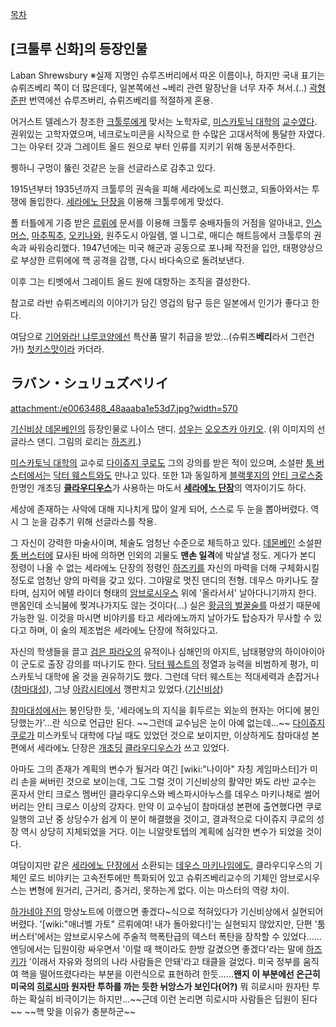 [[목차]]
== [크툴루 신화]의 등장인물 ==
Laban Shrewsbury 
※실제 지명인 슈루즈버리에서 따온 이름이나, 하지만 국내 표기는 슈뤼즈베리 쪽이 더 많은데다, 일본쪽에선 ~베리 관련 말장난을 너무 자주 쳐서.(..) [[곽형준]]판 번역에선 슈루즈버리, 슈뤼즈베리를 적절하게 혼용.

어거스트 델레스가 창조한 [[크툴루]]에게 맞서는 노학자로, [[미스카토닉 대학]]의 [[교수]]였다. 권위있는 고학자였으며, 네크로노미콘을 시작으로 한 수많은 고대서적에 통달한 자였다. 그는 아우터 갓과 그레이트 올드 원으로 부터 인류를 지키기 위해 동분서주한다.

퀭하니 구멍이 뚫린 것같은 눈을 선글라스로 감추고 있다.

1915년부터 1935년까지 크툴루의 권속을 피해 세라에노로 피신했고, 되돌아와서는 투쟁에 돌입한다. [[세라에노 단장]]을 이용해 크툴루에게 맞섰다.

폴 터틀에게 기증 받은 [[르뤼에]] 문서를 이용해 크툴루 숭배자들의 거점을 알아내고, [[인스머스]], [[마추픽추]], [[오키나와]], 원주도시 아일렘, 엘 니그로, 매디슨 해트등에서 크툴루의 권속과 싸워승리했다. 1947년에는 미국 해군과 공동으로 포나페 작전을 입안, 태평양상으로 부상한 르뤼에에 핵 공격을 감행, 다시 바다속으로 돌려보낸다.

이후 그는 티벳에서 그레이트 올드 원에 대항하는 조직을 결성한다.

참고로 라반 슈뤼즈베리의 이야기가 담긴 영겁의 탐구 등은 일본에서 인기가 좋다고 한다.

여담으로 [[기어와라! 냐루코양]]에선 특산품 딸기 취급을 받았...(슈뤼즈'''베리'''라서 그런건가!) [[첫키스]]맛이라 카더라.

== ラバン・シュリュズベリイ ==
attachment:/e0063488_48aaaba1e53d7.jpg?width=570

[[기신비상 데몬베인]]의 등장인물로 나이스 댄디. [[성우]]는 [[오오츠카 아키오]].
(위 이미지의 선글라스 댄디. 그림의 로리는 [[하즈키]].)

[[미스카토닉 대학]]의 교수로 [[다이쥬지 쿠로]]도 그의 강의를 받은 적이 있으며, 소설판 [[툼 버스터]]에서는 [[닥터 웨스트]]와도 만나고 있다. 또한 1과 동일하게 [[블랙롯지]]의 [[안티 크로스]]중 한명인 개초딩 '''[[클라우디우스]]'''가 사용하는 마도서 '''[[세라에노 단장]]'''의 역자이기도 하다.

세상에 존재하는 사악에 대해 지나치게 많이 알게 되어, 스스로 두 눈을 뽑아버렸다. 역시 그 눈을 감추기 위해 선글라스를 착용.

그 자신이 강력한 마술사이며, 체술도 엄청난 수준으로 체득하고 있다. [[데몬베인]] 소설판 [[툼 버스터]]에 묘사된 바에 의하면 인외의 괴물도 '''맨손 일격'''에 박살낼 정도. 게다가 본디 정령이 나올 수 없는 세라에노 단장의 정령인 [[하즈키]]를 자신의 마력을 더해 구체화시킬 정도로 엄청난 양의 마력을 갖고 있다. 그야말로 멋진 댄디의 전형. 데우스 마키나도 잘 타며, 심지어 에텔 라이더 형태의 [[암브로시우스]] 위에 '올라서서' 날아다니기까지 한다. 맨몸인데 소닉붐에 찢겨나가지도 않는 것이다(...)
실은 [[황금의 벌꿀술]]를 마셨기 때문에 가능한 일. 이것을 마시면 비야키를 타고 세라에노까지 날아가도 탑승자가 무사할 수 있다고 하며, 이 술의 제조법은 세라에노 단장에 적혀있다고.

자신의 학생들을 끌고 [[검은 파라오]]의 유적이나 심해인의 아지트, 남태평양의 하이아이아이 군도로 출장 강의를 떠나기도 한다. [[닥터 웨스트]]의 정열과 능력을 비범하게 평가, 미스카토닉 대학에 올 것을 권유하기도 했다. 그런데 닥터 웨스트는 적대세력과 손잡거나([[참마대성]]), 그냥 [[아캄시티]]에서 깽판치고 있었다.([[기신비상]])

[[참마대성]]에서는 봉인당한 듯, '세라에노의 지식을 휘두르는 외눈의 현자는 어디에 봉인당했는가'...란 식으로 언급만 된다. ~~그런데 교수님은 눈이 아예 없는데...~~ [[다이쥬지 쿠로]]가 미스카토닉 대학에 다닐 때도 있었던 것으로 보이지만, 이상하게도 참마대성 본편에서 세라에노 단장은 [[개초딩]] [[클라우디우스]]가 쓰고 있었다. 

아마도 그의 존재가 계획의 변수가 될거라 여긴 [wiki:"나이아" 자칭 게임마스터]가 미리 손을 써버린 것으로 보이는데, 그도 그럴 것이 기신비상의 활약만 봐도 라반 교수는 혼자서 안티 크로스 멤버인 클라우디우스와 베스파시아누스를 데우스 마키나채로 썰어버리는 안티 크로스 이상의 강자다. 만약 이 교수님이 참마대성 본편에 출연했다면 쿠로 일행의 고난 중 상당수가 쉽게 이 분이 해결했을 것이고, 결과적으로 다이쥬지 쿠로의 성장 역시 상당히 지체되었을 거다. 이는 니알랏토텝의 계획에 심각한 변수가 되었을 것이다.


여담이지만 같은 [[세라에노 단장]]에서 소환되는 [[데우스 마키나]]임에도, 클라우디우스의 기체인 로드 비야키는 고속전투에만 특화되어 있고 슈뤼즈베리교수의 기체인 암브로시우스는 변형에 원거리, 근거리, 중거리, 못하는게 없다. 이는 마스터의 역량 차이.

[[하가네야 진]]의 망상노트에 이랬으면 좋겠다~식으로 적혀있다가 기신비상에서 실현되어버렸다.  '[wiki:"애너벨 가토" 르뤼에여! 내가 돌아왔다!]'는 실현되지 않았지만, 단편 '툼 버스터'에서는 암브로시우스에 주술적 핵폭탄급의 덱스터 폭탄을 장착할 수 있었다...... 엔딩에서는 딥원이랑 싸우면서 '이럴 때 핵이라도 한방 갈겼으면 좋겠다'라는 말에 [[하즈키]]가 '이래서 자유와 정의의 나라 사람들은 안돼'라고 태클을 걸었다. 미국 정부를 움직여 핵을 떨어뜨렸다라는 부분을 이런식으로 표현하려 한듯......'''왠지 이 부분에선 은근히 미국의 [[히로시마]] 원자탄 투하를 까는 듯한 뉘앙스가 보인다(어?)''' 뭐 히로시마 원자탄 투하는 확실히 비극이기는 하지만...~~근데 이런 논리면 히로시마 사람들은 딥원이 된다~~ ~~핵 맞을 이유가 충분하군~~
